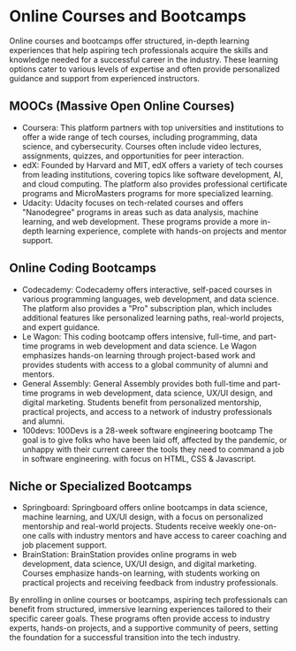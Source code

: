 # Online Courses and Bootcamps

Online courses and bootcamps offer structured, in-depth learning experiences that help aspiring tech professionals acquire
the skills and knowledge needed for a successful career in the industry. These learning options cater to various levels of
expertise and often provide personalized guidance and support from experienced instructors.

## MOOCs (Massive Open Online Courses)

- Coursera: This platform partners with top universities and institutions to offer a wide range of tech courses, including programming, data science, and cybersecurity. Courses often include video lectures, assignments, quizzes, and opportunities for peer interaction.
- edX: Founded by Harvard and MIT, edX offers a variety of tech courses from leading institutions, covering topics like software development, AI, and cloud computing. The platform also provides professional certificate programs and MicroMasters programs for more specialized learning.
- Udacity: Udacity focuses on tech-related courses and offers "Nanodegree" programs in areas such as data analysis, machine learning, and web development. These programs provide a more in-depth learning experience, complete with hands-on projects and mentor support.

## Online Coding Bootcamps

- Codecademy: Codecademy offers interactive, self-paced courses in various programming languages, web development, and
  data science. The platform also provides a "Pro" subscription plan, which includes additional features like personalized
  learning paths, real-world projects, and expert guidance.
- Le Wagon: This coding bootcamp offers intensive, full-time, and part-time programs in web development and data science.
  Le Wagon emphasizes hands-on learning through project-based work and provides students with access to a global community
  of alumni and mentors.
- General Assembly: General Assembly provides both full-time and part-time programs in web development, data science, UX/UI
  design, and digital marketing. Students benefit from personalized mentorship, practical projects, and access to a network of
  industry professionals and alumni.
- 100devs: 100Devs is a 28-week software engineering bootcamp The goal is to give folks who have been laid off, affected by the pandemic, or unhappy with their current career the tools they need to command a job in software engineering. with focus on HTML, CSS & Javascript. 

## Niche or Specialized Bootcamps

- Springboard: Springboard offers online bootcamps in data science, machine learning, and UX/UI design, with a focus on
  personalized mentorship and real-world projects. Students receive weekly one-on-one calls with industry mentors and have
  access to career coaching and job placement support.
- BrainStation: BrainStation provides online programs in web development, data science, UX/UI design, and digital marketing.
  Courses emphasize hands-on learning, with students working on practical projects and receiving feedback from industry
  professionals.

By enrolling in online courses or bootcamps, aspiring tech professionals can benefit from structured, immersive learning
experiences tailored to their specific career goals. These programs often provide access to industry experts, hands-on
projects, and a supportive community of peers, setting the foundation for a successful transition into the tech industry.
